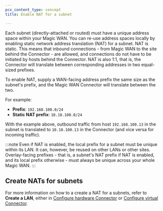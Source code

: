 ```yaml
---
pcx_content_type: concept
title: Enable NAT for a subnet

---
```


Each subnet (directly-attached or routed) must have a unique address space within your Magic WAN. You can re-use address spaces locally by enabling static network address translation (NAT) for a subnet. NAT is static. This means that inbound connections - from Magic WAN to the site behind the Connector - are allowed, and connections do not have to be initiated by hosts behind the Connector. NAT is also 1:1, that is, the Connector will translate between corresponding addresses in two equal-sized prefixes.

To enable NAT, supply a WAN-facing address prefix the same size as the subnet's prefix, and the Magic WAN Connector will translate between the two.

For example:

- **Prefix**: `192.168.100.0/24`
- **Static NAT prefix**: `10.10.100.0/24`

With the example above, outbound traffic from host `192.168.100.13` in the subnet is translated to `10.10.100.13` in the Connector (and vice versa for incoming traffic).

:::note
Even if NAT is enabled, the local prefix for a subnet must be unique within its LAN. It can, however, be reused on other LANs or other sites. Overlay-facing prefixes - that is, a subnet's NAT prefix if NAT is enabled, and its local prefix otherwise - must always be unique across your whole Magic WAN.
:::

## Create NATs for subnets

For more information on how to a create a NAT for a subnets, refer to **Create a LAN**, either in [Configure hardware Connector](/magic-wan/configuration/connector/configure-hardware-connector/#3-create-a-lan) or [Configure virtual Connector](/magic-wan/configuration/connector/configure-virtual-connector/#3-create-a-lan).
